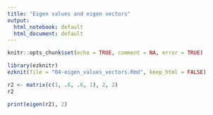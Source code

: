 ```yaml
---
title: "Eigen values and eigen vectors"
output:
  html_notebook: default
  html_document: default
---
```


```r
knitr::opts_chunk$set(echo = TRUE, comment = NA, error = TRUE)
```


```r
library(ezknitr)
ezknit(file = "04-eigen_values_vectors.Rmd", keep_html = FALSE)
```

```r
r2 <- matrix(c(1, .6, .6, 1), 2, 2)
r2
```

```r
print(eigen(r2), 2)
```

